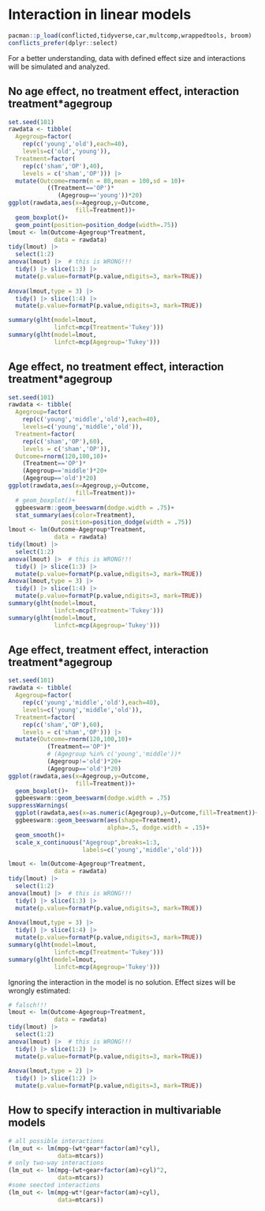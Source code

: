 
# Interaction in linear models
```r
pacman::p_load(conflicted,tidyverse,car,multcomp,wrappedtools, broom)
conflicts_prefer(dplyr::select)
```
For a better understanding, data with defined effect size and interactions will be simulated and analyzed.

## No age effect, no treatment effect, interaction treatment*agegroup

```r
set.seed(101)
rawdata <- tibble(
  Agegroup=factor(
    rep(c('young','old'),each=40),
    levels=c('old','young')),
  Treatment=factor(
    rep(c('sham','OP'),40),
    levels = c('sham','OP'))) |>
  mutate(Outcome=rnorm(n = 80,mean = 100,sd = 10)+
           ((Treatment=='OP')*
              (Agegroup=='young'))*20)
ggplot(rawdata,aes(x=Agegroup,y=Outcome,
                   fill=Treatment))+
  geom_boxplot()+
  geom_point(position=position_dodge(width=.75))
lmout <- lm(Outcome~Agegroup*Treatment,
             data = rawdata)
tidy(lmout) |> 
  select(1:2)
anova(lmout) |>  # this is WRONG!!!
  tidy() |> slice(1:3) |> 
  mutate(p.value=formatP(p.value,ndigits=3, mark=TRUE))
  
Anova(lmout,type = 3) |> 
  tidy() |> slice(1:4) |> 
  mutate(p.value=formatP(p.value,ndigits=3, mark=TRUE))

summary(glht(model=lmout,
             linfct=mcp(Treatment='Tukey')))
summary(glht(model=lmout,
             linfct=mcp(Agegroup='Tukey')))

```
\newpage
## Age effect, no treatment effect, interaction treatment*agegroup

```r
set.seed(101)
rawdata <- tibble(
  Agegroup=factor(
    rep(c('young','middle','old'),each=40),
    levels=c('young','middle','old')),
  Treatment=factor(
    rep(c('sham','OP'),60),
    levels = c('sham','OP')),
  Outcome=rnorm(120,100,10)+
    (Treatment=='OP')*
    (Agegroup=='middle')*20+
    (Agegroup=='old')*20)
ggplot(rawdata,aes(x=Agegroup,y=Outcome,
                   fill=Treatment))+
  # geom_boxplot()+
  ggbeeswarm::geom_beeswarm(dodge.width = .75)+
  stat_summary(aes(color=Treatment),
               position=position_dodge(width = .75))
lmout <- lm(Outcome~Agegroup*Treatment,
             data = rawdata)
tidy(lmout) |> 
  select(1:2)
anova(lmout) |>  # this is WRONG!!!
  tidy() |> slice(1:3) |> 
  mutate(p.value=formatP(p.value,ndigits=3, mark=TRUE))
Anova(lmout,type = 3) |> 
  tidy() |> slice(1:4) |> 
  mutate(p.value=formatP(p.value,ndigits=3, mark=TRUE))
summary(glht(model=lmout,
             linfct=mcp(Treatment='Tukey')))
summary(glht(model=lmout,
             linfct=mcp(Agegroup='Tukey')))
```
\newpage
## Age effect, treatment effect, interaction treatment*agegroup

```r
set.seed(101)
rawdata <- tibble(
  Agegroup=factor(
    rep(c('young','middle','old'),each=40),
    levels=c('young','middle','old')),
  Treatment=factor(
    rep(c('sham','OP'),60),
    levels = c('sham','OP'))) |>
  mutate(Outcome=rnorm(120,100,10)+
           (Treatment=='OP')*
           # (Agegroup %in% c('young','middle'))*
           (Agegroup!='old')*20+
           (Agegroup=='old')*20)
ggplot(rawdata,aes(x=Agegroup,y=Outcome,
                   fill=Treatment))+
  geom_boxplot()+
  ggbeeswarm::geom_beeswarm(dodge.width = .75)
suppressWarnings(
  ggplot(rawdata,aes(x=as.numeric(Agegroup),y=Outcome,fill=Treatment))+
  ggbeeswarm::geom_beeswarm(aes(shape=Treatment),
                            alpha=.5, dodge.width = .15)+
  geom_smooth()+
  scale_x_continuous("Agegroup",breaks=1:3,
                     labels=c('young','middle','old')))

lmout <- lm(Outcome~Agegroup*Treatment,
             data = rawdata)
tidy(lmout) |> 
  select(1:2)
anova(lmout) |>  # this is WRONG!!!
  tidy() |> slice(1:3) |> 
  mutate(p.value=formatP(p.value,ndigits=3, mark=TRUE))
  
Anova(lmout,type = 3) |> 
  tidy() |> slice(1:4) |> 
  mutate(p.value=formatP(p.value,ndigits=3, mark=TRUE))
summary(glht(model=lmout,
             linfct=mcp(Treatment='Tukey')))
summary(glht(model=lmout,
             linfct=mcp(Agegroup='Tukey')))
```
Ignoring the interaction in the model is no solution. Effect sizes will be wrongly estimated:
```r
# falsch!!!
lmout <- lm(Outcome~Agegroup+Treatment,
             data = rawdata)
tidy(lmout) |> 
  select(1:2)
anova(lmout) |>  # this is WRONG!!!
  tidy() |> slice(1:2) |> 
  mutate(p.value=formatP(p.value,ndigits=3, mark=TRUE))
  
Anova(lmout,type = 2) |> 
  tidy() |> slice(1:2) |> 
  mutate(p.value=formatP(p.value,ndigits=3, mark=TRUE))
```
\newpage
## How to specify interaction in multivariable models

```r
# all possible interactions
(lm_out <- lm(mpg~(wt*gear*factor(am)*cyl),
              data=mtcars))
# only two-way interactions
(lm_out <- lm(mpg~(wt+gear+factor(am)+cyl)^2,
              data=mtcars))
#some seected interactions
(lm_out <- lm(mpg~wt*(gear+factor(am)+cyl),
              data=mtcars))
```


